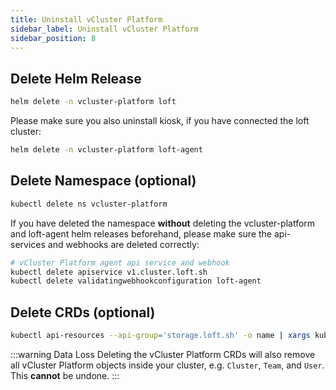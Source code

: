```yaml
---
title: Uninstall vCluster Platform
sidebar_label: Uninstall vCluster Platform
sidebar_position: 8
---
```


## Delete Helm Release

```bash
helm delete -n vcluster-platform loft
```

Please make sure you also uninstall kiosk, if you have connected the loft cluster:

```bash
helm delete -n vcluster-platform loft-agent
```

## Delete Namespace (optional)

```bash
kubectl delete ns vcluster-platform
```

If you have deleted the namespace **without** deleting the vcluster-platform and loft-agent helm releases beforehand, please make sure the api-services and webhooks are deleted correctly:

```bash
# vCluster Platform agent api service and webhook
kubectl delete apiservice v1.cluster.loft.sh
kubectl delete validatingwebhookconfiguration loft-agent
```

## Delete CRDs (optional)

```bash
kubectl api-resources --api-group='storage.loft.sh' -o name | xargs kubectl delete crd
```

:::warning Data Loss
Deleting the vCluster Platform CRDs will also remove all vCluster Platform objects inside your cluster, e.g. `Cluster`, `Team`, and `User`. This **cannot** be undone.
:::
